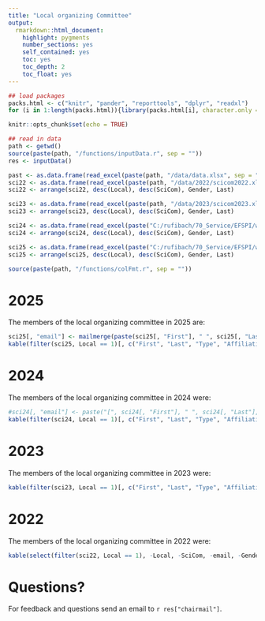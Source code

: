 ```yaml
---
title: "Local organizing Committee"
output: 
  rmarkdown::html_document:
    highlight: pygments
    number_sections: yes
    self_contained: yes
    toc: yes
    toc_depth: 2
    toc_float: yes
---
```


```r
## load packages
packs.html <- c("knitr", "pander", "reporttools", "dplyr", "readxl")
for (i in 1:length(packs.html)){library(packs.html[i], character.only = TRUE)}

knitr::opts_chunk$set(echo = TRUE)

## read in data
path <- getwd()
source(paste(path, "/functions/inputData.r", sep = ""))
res <- inputData()

past <- as.data.frame(read_excel(paste(path, "/data/data.xlsx", sep = ""), col_types = NULL))
sci22 <- as.data.frame(read_excel(paste(path, "/data/2022/scicom2022.xlsx", sep = ""), col_types = NULL))
sci22 <- arrange(sci22, desc(Local), desc(SciCom), Gender, Last)

sci23 <- as.data.frame(read_excel(paste(path, "/data/2023/scicom2023.xlsx", sep = ""), col_types = NULL))
sci23 <- arrange(sci23, desc(Local), desc(SciCom), Gender, Last)

sci24 <- as.data.frame(read_excel(paste("C:/rufibach/70_Service/EFSPI/workshop/20240911_9th_EFSPI_RegStat_Basel/roster.xlsx", sep = ""), col_types = NULL))
sci24 <- arrange(sci24, desc(Local), desc(SciCom), Gender, Last)

sci25 <- as.data.frame(read_excel(paste("C:/rufibach/70_Service/EFSPI/workshop/20250910_10th_EFSPI_RegStat_Basel/roster.xlsx", sep = ""), col_types = NULL))
sci25 <- arrange(sci25, desc(Local), desc(SciCom), Gender, Last)

source(paste(path, "/functions/colFmt.r", sep = ""))
```

# 2025

The members of the local organizing committee in 2025 are:

```r
sci25[, "email"] <- mailmerge(paste(sci25[, "First"], " ", sci25[, "Last"], sep = ""), sci25[, "email"])
kable(filter(sci25, Local == 1)[, c("First", "Last", "Type", "Affiliation", "email")], align = "ll")
```

# 2024

The members of the local organizing committee in 2024 were:

```r
#sci24[, "email"] <- paste("[", sci24[, "First"], " ", sci24[, "Last"], "](mailto:", sci24[, "email"], ")", sep = "")
kable(filter(sci24, Local == 1)[, c("First", "Last", "Type", "Affiliation")], align = "ll")
```

# 2023

The members of the local organizing committee in 2023 were:

```r
kable(filter(sci23, Local == 1)[, c("First", "Last", "Type", "Affiliation")], align = "ll")
```

# 2022

The members of the local organizing committee in 2022 were:

```r
kable(select(filter(sci22, Local == 1), -Local, -SciCom, -email, -Gender), align = "llccl")
```

# Questions?

For feedback and questions send an email to `r res["chairmail"]`.



